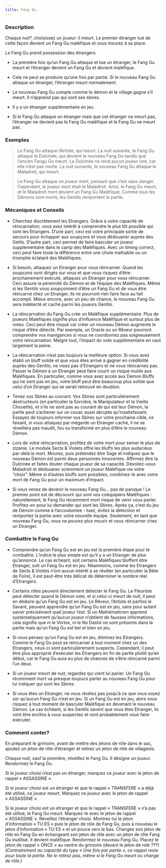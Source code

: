 ```yaml
---
title: Fang Gu
---
```



<Role FANG_GU header />

### Description

Chaque nuit*, choisissez un joueur: il meurt. Le premier étranger tué de cette façon devient un Fang Gu maléfique et vous mourez à sa place.

Le Fang Gu prend possession des étrangers.

-   La première fois qu’un Fang Gu attaque et tue un étranger, le Fang Gu meurt et l’étranger devient un Fang Gu et devient maléfique.

-   Cela ne peut se produire qu’une fois par partie. Si le nouveau Fang Gu attaque un étranger, l’étranger meurt normalement.

-   Le nouveau Fang Gu compte comme le démon et le village gagne s’il meurt. Il n’apprend pas qui sont ses sbires. 

-   Il y a un étranger supplémentaire en jeu.

-   Si le Fang Gu attaque un étranger mais que cet étranger ne meurt pas, l’étranger ne devient pas le Fang Gu maléfique et le Fang Gu ne meurt pas.

### Exemples

> Le Fang Gu attaque l’Artiste, qui meurt. La nuit suivante, le Fang Gu attaque la Dulcinée, qui devient le nouveau Fang Gu tandis que l’ancien Fangu Gu meurt. La Dulcinée ne rend aucun joueur ivre, car elle n’est pas morte. La nuit suivante, le nouveau Fang Gu attaque le Maladroit, qui meurt.

> Le Fang Gu attaque un joueur mort, pensant que c’est sans danger. Cependant, le joueur mort était le Maladroit. Ainsi, le Fang Gu meurt, et le Maladroit mort devient un Fang Gu Maléfique. Comme tous les Démons sont morts, les Gentils remportent la partie.

### Mécaniques et Conseils

- Cherchez discrètement les Etrangers. Grâce à votre capacité de réincarnation, vous avez intérêt à comprendre le plus tôt possible qui sont les Etrangers. D’une part, ceci est votre principale sortie de secours pour échapper aux soupçons et vous dédouaner auprès des Getils. D’autre part, ceci permet de faire basculer un joueur supplémentaire dans le camp des Maléfiques. Avec un timing correct, ceci peut faire toute la différence entre une chute malhabile ou un triomphe éclatant des Maléfiques.

- Si besoin, attaquez un Etranger pour vous réincarner. Quand les soupçons sont dirigés sur vous et que vous risquez d’être prochainement exécuté, attaquez un Etranger pour vous réincarner. Ceci assure la pérennité du Démon et de l’équipe des Maléfiques. Même si les Gentils vous soupçonnent d’être un Fang Gu et de vous être réincarné chez un Etranger, ils ne pourront rien faire face au fait accompli. Mieux encore, avec un peu de chance, le nouveau Fang Gu sera indétecté et caché parmi les joueurs Gentils.

- La réincarnation du Fang Gu crée un Maléfique supplémentaire. Plus de joueurs Maléfiques signifie plus d’influence Maléfique et surtout plus de votes. Ceci peut être risqué car créer un nouveau Démon augmente le risque d’être détecté. Par exemple, un Oracle ou un Rêveur pourront comprendre vos manigances si vous ne coordonnez pas soigneusement votre réincarnation. Malgré tout, l’impact du vote supplémentaire en vaut largement la peine.

- La réincarnation n’est pas toujours la meilleure option. Si vous avez établi un bluff solide et que vous êtes arrivé à gagner en crédibilité auprès des Gentils, ne visez pas d’Etrangers et ne vous réincarnez pas. Passer le Démon à un Etranger peut faire courir un risque inutile aux Maléfiques. En particulier, comme vous avez accès aux Demon Bluffs qui ne sont pas en jeu, votre bluff peut être beaucoup plus solide que celui d’un Etranger qui se serait retrouvé en doublon.

- Tenez vos Sbires au courant. Vos Sbires sont particulièrement destructeurs (en particulier la Sorcière, le Manipulateur et la Vieille Chouette), et s’ils ne sont pas au courant de qui est leur Démon, la partie peut s’achever sur un couac aussi abrupte qu’insatisfaisant. Essayez de toujours informer vos Sbires sur votre prochaine cible, ce faisant, si vous attaquez par mégarde un Etranger caché, il ne se réveillera pas maudit, fou ou transformé en plus d’être le nouveau Démon.

- Lors de votre réincarnation, profitez de votre mort pour semer le plus de zizanie. Le module Sects & Violets offre les bluffs les plus audacieux par-delà la mort. Mourez, puis prétendez être Sage et indiquez que le nouveau Démon est parmi deux personnes innocentes. Affirmez être la Dulcinée et faites douter chaque joueur de sa capacité. Dévoilez-vous Maladroit et dédouaner sciemment un joueur Maléfique via votre “choix”. Même si d’autres bluffs sont possibles, combinez-le avec votre mort de Fang Gu pour un maximum d’impact.

- Si vous venez de devenir le nouveau Fang Gu… pas de panique ! Le premier point est de découvrir qui sont vos coéquipiers Maléfiques : naturellement, le Fang Gu récemment mort risque de venir vous parler. Profitez-en pour lui demander qui sont les Sbires. Après ça, c’est du jeu de Démon comme à l’accoutumée - tuez, évitez la détection et remportez la partie avec votre nouvelle équipe. Seulement, en tant que nouveau Fang Gu, vous ne pouvez plus mourir et vous réincarner chez un Etranger.

### Combattre le Fang Gu

- Comprendre qu’un Fang Gu est en jeu est la première étape pour le combattre. L’indice le plus simple est qu’il y a un Etranger de plus qu’annoncé. Le cas échéant, soit certains Maléfiques bluffent être Etranger, soit un Fang Gu est en jeu. Néanmoins, comme les Etrangers de Sects & Violets n’ont aucun intérêt à se révéler (en particulier la Bête de Foire), il est peut-être très délicat de déterminer le nombre réel d’Etrangers.

- Certains rôles peuvent directement détecter le Fang Gu. Le Fleuriste peut détecter quand le Démon vote, et si celui-ci meurt de nuit, il peut en déduire qu’un Fang Gu est en jeu. Le Rêveur, l’Artiste et parfois le Savant, peuvent apprendre qu’un Fang Gu est en jeu, sans pour autant savoir précisément quel joueur l’est. Si un Mathématicien apprend systématiquement qu’aucun joueur n’obtient de fausses informations, cela signifie que ni le Vortox, ni le No Dashii ne sont présents dans la partie mais qu’un Fang Gu est bel et bien en jeu.

- Si vous pensez qu’un Fang Gu est en jeu, éliminez les Etrangers. Comme le Fang Gu peut se réincarner à tout moment chez un des Etrangers, ceux-ci sont particulièrement suspects. Cependant, il peut être plus approprié d’exécuter les Etrangers en fin de partie plutôt qu’en début, car le Fang Gu aura eu plus de chances de s’être réincarné parmi l’un deux.

- Si un joueur meurt de nuit, regardez qui vient lui parler. Un Fang Gu récemment mort va presque toujours parler au nouveau Fang Gu pour lui indiquer qui sont les Sbires.

- Si vous êtes un Etranger, ne vous révélez pas jusqu’à ce que vous soyez sûr qu’aucun Fang Gu n’est en jeu. Si un Fang Gu est en jeu, alors vous risquez à tout moment de basculer Maléfique en devenant le nouveau Démon. Le cas échéant, si les Gentils savent que vous êtes Etranger, ils vont être enclins à vous suspectez et vont probablement vous faire exécuter.

### Comment conter?

En préparant le grimoire, avant de mettre des jetons de rôle dans le sac, ajoutez un jeton de rôle d’étranger et retirez un jeton de rôle de villageois.

Chaque nuit, sauf la première, réveillez le Fang Gu. Il désigne un joueur. Rendormez le Fang Gu.

Si le joueur choisi n’est pas un étranger, marquez ce joueur avec le jeton de rappel « ASSASSINE ».

Si le joueur choisi est un étranger et que le rappel « TRANSFERE » a déjà été utilisé, ce joueur meurt. Marquez ce joueur avec le jeton de rappel « ASSASSINE ».

Si le joueur choisi est un étranger et que le rappel « TRANSFERE » n’a pas été utilisé, le Fang Gu meurt. Marquez-le avec le jeton de rappel « ASSASSINE ». Réveillez l’étranger choisi. Montrez-lui le jeton d’information « TU ES » puis le jeton de rôle de Fang Gu, puis à nouveau le jeton d’information « TU ES » et un pouce vers le bas. Changez son jeton de rôle en Fang Gu en échangeant son jeton de rôle avec un jeton de rôle Fang Gu inutilisé. Il devient maléfique. Rendormez le nouveau Fang Gu. Placez le jeton de rappel « ONCE » au centre du grimoire (devant le jeton de role ???) (_Contrairement au capacité du type « Une fois par partie », ce rappel reste pour toute la partie. Ne le retirez pas, même si le Fang Gu meurt ou change de rôle._)